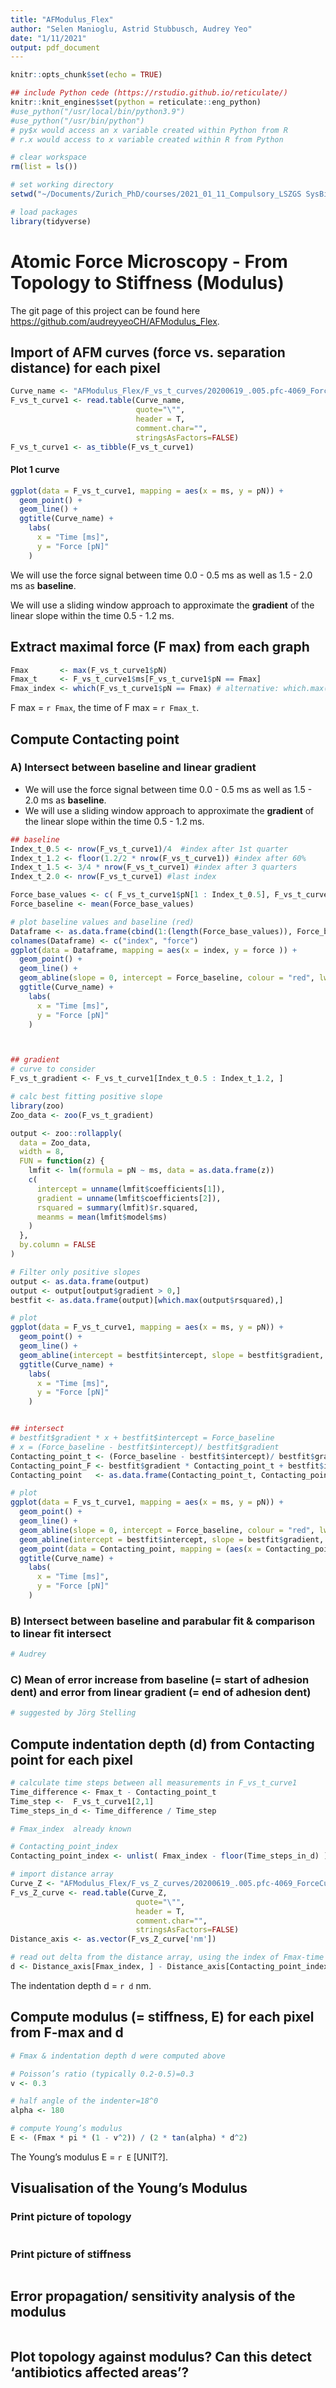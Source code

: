 ```yaml
---
title: "AFModulus_Flex"
author: "Selen Manioglu, Astrid Stubbusch, Audrey Yeo"
date: "1/11/2021"
output: pdf_document
---
```


```r
knitr::opts_chunk$set(echo = TRUE)

## include Python cede (https://rstudio.github.io/reticulate/)
knitr::knit_engines$set(python = reticulate::eng_python)
#use_python("/usr/local/bin/python3.9")
#use_python("/usr/bin/python")
# py$x would access an x variable created within Python from R
# r.x would access to x variable created within R from Python

# clear workspace
rm(list = ls())

# set working directory
setwd("~/Documents/Zurich_PhD/courses/2021_01_11_Compulsory_LSZGS SysBio_Computational Biology/git_folder/")

# load packages
library(tidyverse)
```

# Atomic Force Microscopy - From Topology to Stiffness (Modulus)

The git page of this project can be found here <https://github.com/audreyyeoCH/AFModulus_Flex>.


\newpage
## Import of AFM curves (force vs. separation distance) for each pixel

```r
Curve_name <- "AFModulus_Flex/F_vs_t_curves/20200619_.005.pfc-4069_ForceCurveIndex_45647.spm - NanoScope Analysis_F_vs_t.txt"
F_vs_t_curve1 <- read.table(Curve_name, 
                            quote="\"", 
                            header = T,
                            comment.char="", 
                            stringsAsFactors=FALSE)
F_vs_t_curve1 <- as_tibble(F_vs_t_curve1)

```

#### Plot 1 curve
```r
ggplot(data = F_vs_t_curve1, mapping = aes(x = ms, y = pN)) +
  geom_point() +
  geom_line() +
  ggtitle(Curve_name) +
    labs(
      x = "Time [ms]",
      y = "Force [pN]"
    )

```
We will use the force signal between time 0.0 - 0.5 ms as well as 1.5 - 2.0 ms as **baseline**.

We will use a sliding window approach to approximate the **gradient** of the linear slope within the time 0.5 - 1.2 ms.


\newpage
## Extract **maximal force (F max)** from each graph

```r
Fmax       <- max(F_vs_t_curve1$pN)
Fmax_t     <- F_vs_t_curve1$ms[F_vs_t_curve1$pN == Fmax]
Fmax_index <- which(F_vs_t_curve1$pN == Fmax) # alternative: which.max(F_vs_t_curve1$pN)


```
F max = `r Fmax`, the time of F max = `r Fmax_t`.

\newpage
## Compute Contacting point

### A) Intersect between baseline and linear gradient
* We will use the force signal between time 0.0 - 0.5 ms as well as 1.5 - 2.0 ms as **baseline**.
* We will use a sliding window approach to approximate the **gradient** of the linear slope within the time 0.5 - 1.2 ms.

```r

## baseline
Index_t_0.5 <- nrow(F_vs_t_curve1)/4  #index after 1st quarter
Index_t_1.2 <- floor(1.2/2 * nrow(F_vs_t_curve1)) #index after 60%
Index_t_1.5 <- 3/4 * nrow(F_vs_t_curve1) #index after 3 quarters
Index_t_2.0 <- nrow(F_vs_t_curve1) #last index

Force_base_values <- c( F_vs_t_curve1$pN[1 : Index_t_0.5], F_vs_t_curve1$pN[Index_t_1.5 : Index_t_2.0])
Force_baseline <- mean(Force_base_values)

# plot baseline values and baseline (red)
Dataframe <- as.data.frame(cbind(1:(length(Force_base_values)), Force_base_values))
colnames(Dataframe) <- c("index", "force")
ggplot(data = Dataframe, mapping = aes(x = index, y = force )) +
  geom_point() +
  geom_line() +
  geom_abline(slope = 0, intercept = Force_baseline, colour = "red", lwd = 1.5) +
  ggtitle(Curve_name) +
    labs(
      x = "Time [ms]",
      y = "Force [pN]"
    )



## gradient 
# curve to consider
F_vs_t_gradient <- F_vs_t_curve1[Index_t_0.5 : Index_t_1.2, ]

# calc best fitting positive slope
library(zoo)
Zoo_data <- zoo(F_vs_t_gradient)

output <- zoo::rollapply(
  data = Zoo_data, 
  width = 8, 
  FUN = function(z) {
    lmfit <- lm(formula = pN ~ ms, data = as.data.frame(z))
    c(
      intercept = unname(lmfit$coefficients[1]),
      gradient = unname(lmfit$coefficients[2]),
      rsquared = summary(lmfit)$r.squared,
      meanms = mean(lmfit$model$ms)
    )
  },
  by.column = FALSE
)

# Filter only positive slopes
output <- as.data.frame(output)
output <- output[output$gradient > 0,]
bestfit <- as.data.frame(output)[which.max(output$rsquared),]

# plot
ggplot(data = F_vs_t_curve1, mapping = aes(x = ms, y = pN)) +
  geom_point() +
  geom_line() +
  geom_abline(intercept = bestfit$intercept, slope = bestfit$gradient, colour = "blue", lwd = 1.5) +
  ggtitle(Curve_name) +
    labs(
      x = "Time [ms]",
      y = "Force [pN]"
    )


## intersect
# bestfit$gradient * x + bestfit$intercept = Force_baseline
# x = (Force_baseline - bestfit$intercept)/ bestfit$gradient
Contacting_point_t <- (Force_baseline - bestfit$intercept)/ bestfit$gradient
Contacting_point_F <- bestfit$gradient * Contacting_point_t + bestfit$intercept 
Contacting_point   <- as.data.frame(Contacting_point_t, Contacting_point_F)

# plot
ggplot(data = F_vs_t_curve1, mapping = aes(x = ms, y = pN)) +
  geom_point() +
  geom_line() +
  geom_abline(slope = 0, intercept = Force_baseline, colour = "red", lwd = 1.5) +
  geom_abline(intercept = bestfit$intercept, slope = bestfit$gradient, colour = "blue", lwd = 1.5) +
  geom_point(data = Contacting_point, mapping = (aes(x = Contacting_point_t, y = Contacting_point_F, colour = "orange"))) +
  ggtitle(Curve_name) +
    labs(
      x = "Time [ms]",
      y = "Force [pN]"
    )

```


### B) Intersect between baseline and parabular fit & comparison to linear fit intersect
```r
# Audrey

```

### C) Mean of error increase from baseline (= start of adhesion dent) and error from linear gradient (= end of adhesion dent)
```r
# suggested by Jörg Stelling

```


\newpage
## Compute **indentation depth (d)** from Contacting point for each pixel
```r

# calculate time steps between all measurements in F_vs_t_curve1
Time_difference <- Fmax_t - Contacting_point_t
Time_step <-  F_vs_t_curve1[2,1]
Time_steps_in_d <- Time_difference / Time_step

# Fmax_index  already known

# Contacting_point_index
Contacting_point_index <- unlist( Fmax_index - floor(Time_steps_in_d) )

# import distance array
Curve_Z <- "AFModulus_Flex/F_vs_Z_curves/20200619_.005.pfc-4069_ForceCurveIndex_45647.spm - NanoScope Analysis.txt"
F_vs_Z_curve <- read.table(Curve_Z, 
                            quote="\"", 
                            header = T,
                            comment.char="", 
                            stringsAsFactors=FALSE)
Distance_axis <- as.vector(F_vs_Z_curve['nm'])

# read out delta from the distance array, using the index of Fmax-time and the index of contact-point-time
d <- Distance_axis[Fmax_index, ] - Distance_axis[Contacting_point_index, ]
```
The indentation depth d = `r d` nm.

\newpage
## Compute **modulus (= stiffness, E)** for each pixel from F-max and d
```r

# Fmax & indentation depth d were computed above

# Poisson’s ratio (typically 0.2-0.5)=0.3
v <- 0.3

# half angle of the indenter=18^0
alpha <- 180

# compute Young’s modulus
E <- (Fmax * pi * (1 - v^2)) / (2 * tan(alpha) * d^2)

```
The Young’s modulus E = `r E` [UNIT?].

\newpage
## Visualisation of the Young's Modulus
### Print picture of topology
```r

```

### Print picture of stiffness
```r

```


\newpage
## Error propagation/ sensitivity analysis of the modulus
```r

```

\newpage
## Plot topology against modulus? Can this detect 'antibiotics affected areas'?
```r


```

